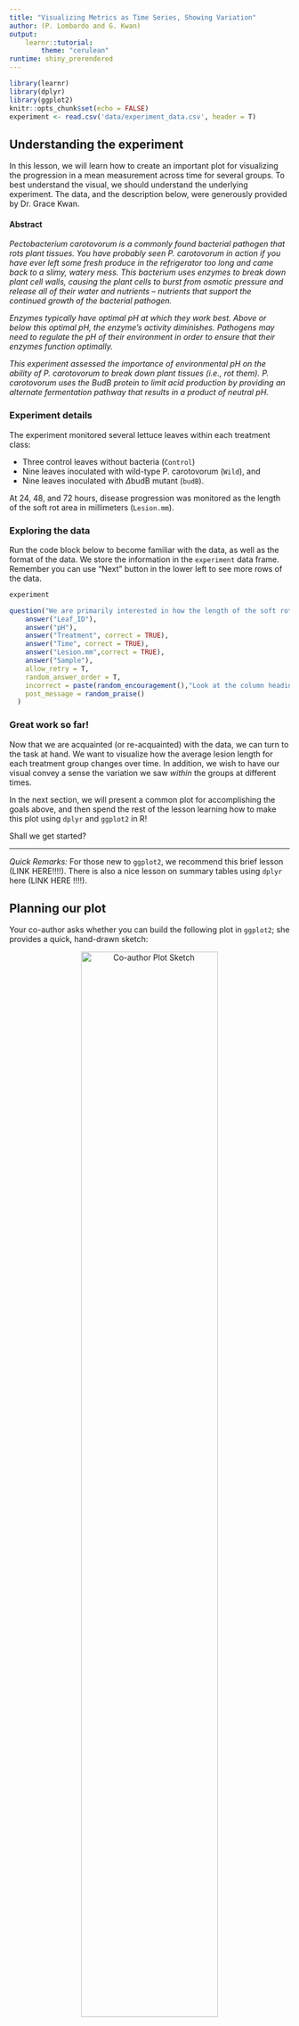 ```yaml
---
title: "Visualizing Metrics as Time Series, Showing Variation"
author: (P. Lombardo and G. Kwan)
output: 
    learnr::tutorial:
        theme: "cerulean"
runtime: shiny_prerendered
---
```


```r
library(learnr)
library(dplyr)
library(ggplot2)
knitr::opts_chunk$set(echo = FALSE)
experiment <- read.csv('data/experiment_data.csv', header = T)
```


## Understanding the experiment
In this lesson, we will learn how to create an important plot for visualizing the progression in a mean measurement across time for several groups.  To best understand the visual, we should understand the underlying experiment.  The data, and the description below, were generously provided by Dr. Grace Kwan.

#### Abstract

*Pectobacterium carotovorum is a commonly found bacterial pathogen that rots plant tissues. You have probably seen P. carotovorum in action if you have ever left some fresh produce in the refrigerator too long and came back to a slimy, watery mess. This bacterium uses enzymes to break down plant cell walls, causing the plant cells to burst from osmotic pressure and release all of their water and nutrients -- nutrients that support the continued growth of the bacterial pathogen.*

*Enzymes typically have optimal pH at which they work best. Above or below this optimal pH, the enzyme's activity diminishes. Pathogens may need to regulate the pH of their environment in order to ensure that their enzymes function optimally. *

*This experiment assessed the importance of environmental pH on the ability of P. carotovorum to break down plant tissues (i.e., rot them). P. carotovorum uses the BudB protein to limit acid production by providing an alternate fermentation pathway that results in a product of neutral pH.*

### Experiment details
The experiment monitored several lettuce leaves within each treatment class:

* Three control leaves without bacteria (`Control`)
* Nine leaves inoculated with wild-type P. carotovorum (`Wild`), and
* Nine leaves inoculated with $\Delta$budB mutant (`budB`).

At 24, 48, and 72 hours, disease progression was monitored as the length of the soft rot area in millimeters (`Lesion.mm`).

### Exploring the data
Run the code block below to become familiar with the data, as well as the format of the data.  We store the information in the `experiment` data frame. Remember you can use "Next" button in the lower left to see more rows of the data.
```r
experiment
```

```r
question("We are primarily interested in how the length of the soft rot area changes over time, and whether these time-progressions are different for each treatment group.<br> With that in mind, which variables from our data frame will be necessary for our plot? *Select all that apply.*",
    answer("Leaf_ID"),
    answer("pH"),
    answer("Treatment", correct = TRUE),
    answer("Time", correct = TRUE),
    answer("Lesion.mm",correct = TRUE),
    answer("Sample"),
    allow_retry = T,
    random_answer_order = T,
    incorrect = paste(random_encouragement(),"Look at the column headings of the data frame after running the code above this question."),
    post_message = random_praise()
  )
```

### Great work so far!
Now that we are acquainted (or re-acquainted) with the data, we can turn to the task at hand.  We want to visualize how the average lesion length for each treatment group changes over time.  In addition, we wish to have our visual convey a sense the variation we saw *within* the groups at different times. 

In the next section, we will present a common plot for accomplishing the goals above, and then spend the rest of the lesson learning how to make this plot using `dplyr` and `ggplot2` in R!

Shall we get started?

***

*Quick Remarks:* For those new to `ggplot2`, we recommend this brief lesson (LINK HERE!!!!).  There is also a nice lesson on summary tables using `dplyr` here (LINK HERE !!!!).




## Planning our plot
Your co-author asks whether you can build the following plot in `ggplot2`; she provides a quick, hand-drawn sketch:

<center><img src="images/plot1draw.jpg" alt="Co-author Plot Sketch" width="70%"></center>

To translate a plot into `ggplot()` code, we start by considering two questions:

1. What aesthetics, `aes()`, will we need? 
2. What geometries, `geom_*()`, appear?

### Aesthetics
Getting started with the aesthetics is easiest because our axes will always be part of the aesthetics. Looking at how the axes are labeled, we can surmise:

* `x`: The $x$-axis aesthetic will be our `Treatment` variable, because our group classifications appear as the labels along the axis.
* `y`: The $y$-axis aesthetic is trickier.  Notice it is labeled with ***average*** Lesion Length.  Average lesion length is related to, *but not the same as* the `Lesion.mm` measurement. 

> **Important Idea:** Because the `y` aesthetic reports the average (or mean) of `Lesion.mm`, we will need to use a data frame that has contains this average as a variable for each group *and at each time point*.

* `color`: The point-line elements in the plot are organized by color, which depends on `Treatment`.  This will also need to be an aesthetic because it depends on data.

We can do this by grouping and summarizing our `experiment` data frame, but before we jump to this let's continue planning our plot.

### Geometries
Notice that the "content" (loosely speaking, the drawing in the middle of the plot) consists of

* **points**, which represent the average lesion length. (`geom_point()`)
* **lines**, which connect the average lesion lengths. (`geom_line()`)
* **error-bars**, which give us a sense of the variation *within* the `Treatment` groups at each time point. (`geom_errorbar()`)

To correctly plot the `geom_errorbar()`, our data frame needs to include have to include the following for each group *and each time point*:

* `ymin`: the value for the lowest part of the error bar,
* `ymax`: the value for the upper part where the error bar stops.

To determine the start and stop values of the error-bars, we will use a (mean $\pm$ 2*std.dev) approach to determine these values.^[This is inspired by confidence intervals for the population mean based on a sample mean, but the results are unofficial.]

### Keep on going!
Hopefully, the recipe for constructing this plot is starting to take form.  In the remaining sections, we will

1. Prepare a data frame from `experiment` that has the information we need to create the plot; we'll call it `plot_df`.
2. Use `plot_df` to set up the axes, and then plot the lines and points.
3. Finish with the error-bars and add some final touches (like labels and titles). 

Let's go!




## Preparing a plotting data frame {data-progressive=TRUE}
Having understood and processed the plot we want to build, we can now describe the data frame we would need to use for plotting.  Make sure each of the requirements below make sense to you!

1. Because of our $y$-axis aesthetic, which is an average, we will need to `group_by()` the `Treatment` variable, and `summarize()` to get the mean `Lesion.mm` for each group.
2. Because our $x$-axis aesthetic involves multiple time points, we will actually need the summaries described in (1) above *for each time point*: 24, 48, and 72 hours.  We can accomplish this by adding `Time` to the `group_by()` function.
3. Since we'll be using `geom_errorbar()`, we also need to add columns (using `mutate()`) for where the error bars will start and stop: mean $\pm$ 2*std.dev. These variables will need to have this information for each group at each time point.

With this in mind, our plotting data frame should have four variables:

* `Treatment`: indicating the treatment group for that row
* `Time`: indicating the time point for that row

(*Note:* there will be enough rows to cover each treatment group at each of the time points)

* `average.Lesion.mm`: measuring the average lesion length at that time point for the given treatment group.
* `stddev.Lesion.mm`: measuring the standard deviation of the lesion lengths at that time point for the given treatment group.
* `low`: the lower limit of a confidence interval (`mean - 2*std.dev`), which we will use for the start of our error bars; again, this is associated to a specific group at a specific time.
* `high`: the upper limit of a confidence interval (`mean + 2*std.dev`), which we will use for the end of our error bars; again, this is associated to a specific group at a specific time.

### Step 1: grouping and summarizing
We can begin creating the summary data we need to for our plot.  Since we want to compute summaries for each `Treatment` group at each `Time`, we need to

1. Take our data frame and `group_by()` the `Treatment` and `Time` variables, then
2. `summarize()` the appropriate variable (`Lesion.mm`) using `R` functions.

In particular, we will need the `mean()` function and the `sd()` function to compute the mean and standard deviation of the `Lesion.mm` variable.

#### Exercise: summary statistics for lesion length
Build on the `dplyr` pipe that filters the data frame. Add the appropriate `group_by()` and `summarize()` code to create the summary measurements described above.  Use the following names for these variables: `average.Lesion.mm` and `stddev.Lesion.mm`.

```r
experiment %>% 
    group_by(...) %>%
    summarize(...)
```
```r
experiment %>% 
    group_by(Treatment, ...) %>%
    summarize(...)
```
```r
experiment %>% 
    group_by(Treatment, Time) %>%
    summarize(average.Lesion.mm = ..., # write your computation
            stddev.Lesion.mm = ...   # write your computation
             )
```
```r
experiment %>% 
    group_by(Treatment, Time) %>%
    summarize(average.Lesion.mm = mean(Lesion.mm), 
            stddev.Lesion.mm = sd(Lesion.mm)
             )
```

*Data Check:* Look at the data frame.  Does it have one row for each treatment group at each time point? (This is 9 rows in total, since we have 3 groups at 3 time points.) 

### Step 2: adding variables for the error-bars
We are almost done preparing our data for the `ggplot()` we are designing. Our last task is to add to our data frame of summary statistics (mean and std. deviation).  Recall that `mutate(new_var = values)` is our method for creating new variables.  Specifically, we want to add

* `low`: a value for the lower end of our error-bar, created by taking `average.Lesion.mm - 2*stddev.Lesion.mm`; and
* `high`: a value for the lower end of our error-bar, created by taking `average.Lesion.mm - 2*stddev.Lesion.mm`

#### Exercise: adding `low` and `high` variables to our summary table.
Fill in the `mutate()` code below, which we added to our work from the previous two sections.
```r
experiment %>% 
    group_by(Treatment, Time) %>%
    summarize(average.Lesion.mm = mean(Lesion.mm), 
            stddev.Lesion.mm = sd(Lesion.mm)) %>%
    mutate(...)
```
```r
experiment %>% 
    group_by(Treatment, Time) %>%
    summarize(average.Lesion.mm = mean(Lesion.mm), 
            stddev.Lesion.mm = sd(Lesion.mm)) %>%
    mutate(low = ...,
           high = ...)
```
```r
experiment %>% 
    group_by(Treatment, Time) %>%
    summarize(average.Lesion.mm = mean(Lesion.mm), 
            stddev.Lesion.mm = sd(Lesion.mm)) %>%
    mutate(low = average.Lesion.mm - 2*stddev.Lesion.mm,
           high = ...)
```
```r
experiment %>% 
    group_by(Treatment, Time) %>%
    summarize(average.Lesion.mm = mean(Lesion.mm), 
            stddev.Lesion.mm = sd(Lesion.mm)) %>%
    mutate(low = average.Lesion.mm - 2*stddev.Lesion.mm,
           high = average.Lesion.mm + 2*stddev.Lesion.mm)
```

### Amazing!
The data frame we just created contains all the information we need to pass to `ggplot()` in order to create our visual.  In the next two sections, we will build our plot in stages.

Onward!

## Incrementally building our plot {data-progressive=TRUE}
Before continuing, it helps to save the summary data frame we created for plotting purposes.  The code below accomplishes this by adding a `-> plot_df` to the last line of the code. This essentially saves our work under the name `plot_df`, so that we can reference it later.
```
experiment %>% 
    group_by(Treatment, Time) %>%
    summarize(average.Lesion.mm = mean(Lesion.mm), 
            stddev.Lesion.mm = sd(Lesion.mm)) %>%
    mutate(low = average.Lesion.mm - 2*stddev.Lesion.mm,
           high = average.Lesion.mm + 2*stddev.Lesion.mm) -> plot_df
```

### Start the plot.
Equipped with `plot_df`, we are ready to start creating out plot.  As a brief reminder, remember our general syntax is 
```
ggplot(data = df_name, 
       aes(x = ..., y = ..., ...))
```
where 

* `df_name` is the data frame from which we pull our information
* `aes()` sets our global aesthetics^[By "global aesthetics," we mean aesthetics that will apply to all the geometries we use.], like `x` for our $x$-axis and `y` for our $y$-axis, and potentially more.

#### Exercise: setting up axes.
Complete the code below to link our plot to `plot_df`, and set the `x`, `y`, and `color` aesthetics.  Remember we want the times on the $x$-axis, and the *average* lesion length on the $y$-axis, and the color should depend on the treatment group.
```r
experiment %>% 
    group_by(Treatment, Time) %>%
    summarize(average.Lesion.mm = mean(Lesion.mm), 
            stddev.Lesion.mm = sd(Lesion.mm)) %>%
    mutate(low = average.Lesion.mm - 2*stddev.Lesion.mm,
           high = average.Lesion.mm + 2*stddev.Lesion.mm) -> plot_df
```

```r
ggplot(data = ...,
       aes(x = ...,
           y = ...,
           color = ...))
```
```r
ggplot(data = plot_df,
       aes(x = ...,
           y = ...,
           color = ...))
```
```r
ggplot(data = plot_df,
       aes(x = Time,
           y = average.Lesion.mm,
           color = ...))
```
```r
ggplot(data = plot_df,
       aes(x = Time,
           y = average.Lesion.mm,
           color = Treatment))
```

### Exercise: adding the point and line geometries
Now that the axes are set up, we can add our first geometries.  Remember that the points in our sketch reflected the average lesion length of each Treatment group, and the lines connected them at different time points. We have taken our best guess at the aesthetics, so let's try adding the geometries.

In this case, we will use `geom_point()` and `geom_line()` as our geometries. Add both of them to the code below!

(*Note*: you will get a plot, but not the one that you want! Don't panic :))

```r
# add the geometry to the code below
ggplot(data = plot_df,
       aes(x = Time,
           y = average.Lesion.mm,
           color = Treatment))
```
```r
ggplot(data = plot_df,
       aes(x = Time,
           y = average.Lesion.mm,
           color = Treatment)) +
    geom_... +
    geom_...
```
```r
ggplot(data = plot_df,
       aes(x = Time,
           y = average.Lesion.mm,
           color = Treatment)) +
    geom_point() +
    geom_...
```
```r
ggplot(data = plot_df,
       aes(x = Time,
           y = average.Lesion.mm,
           color = Treatment)) +
    geom_point()+
    geom_line()
    
```

### One more aesthetic to fix the problem
The previous plot ***was wrong!*** (Gasp!).

Yes. This happens ***all the time*** when you are coding. That's why we build things incrementally; so we can error check and correct as we go.

Even though we added `geom_line()`, the plot did not contain any lines.  However, notice that we got an error message in return:

>**Error message:** `geom_line()`: Each group consists of only one observation. Do you need to adjust the group aesthetic?

What's the group aesthetic? Well, those that would like to read the [documentation for geom_line()](https://ggplot2.tidyverse.org/reference/geom_path.html) are welcome, but we will give you the quick answer. 

To get `geom_line()` to connect dots in the same **group**, we need to add `group = ...` as an aesthetic to our plot.

#### Exercise: connecting the dots
Add the group aesthetic to the code below, and see how it fixes our plot! Remember, we want to plot the lines based on the `Treatment` group.
```r
# add the group aesthetic to the code below
ggplot(data = plot_df,
       aes(x = Time,
           y = average.Lesion.mm,
           color = Treatment,
           group = ...))+
    geom_point() + 
    geom_line()
```
```r
ggplot(data = plot_df,
       aes(x = Time,
           y = average.Lesion.mm,
           color = Treatment,
           group = Treatment))+
    geom_point() + 
    geom_line()
```


### Adding error-bars
To show the variation within each treatment group at each time point, let's add the error-bars as prescribed by our `low` and `high` variables in `plot_df`. (Remember these represent (mean $\pm$ 2*std.dev) for the measurements within each group at each time.)

The `geom_errorbar()` geometry requires some new aesthetics to work.  Since we have already set `x` when we created our axes, we need only specify two additional aesthetics to control where the error bars start and stop.  

* `ymin`: determines the bottom of the error bar (we will use `low` from `plot_df`)
* `ymax`: determines the top of the error bar (we will use `high` from `plot_df`)

We will also adjust the *width* of the error bars, because the default width is not good.  We do this by adding `width = ...` outside of the aesthetics, but still inside the error-bar geometry.

#### Exercise. 
Add `geom_errobar(aes(...), width = ...)` to the plot below, and 

* assign the `ymin` and `ymax` aesthetics to the variables `low` and `high`, respectively; and
* provide a value of 0.1 for the width.

This should add nice-looking error bars to our plot.

```r
# add the errobar geometry and the aesthetics
ggplot(data = plot_df,
       aes(x = Time,
           y = average.Lesion.mm,
           color = Treatment,
           group = Treatment))+
    geom_point() + geom_line()
```
```r
ggplot(data = plot_df,
       aes(x = Time,
           y = average.Lesion.mm,
           color = Treatment,
           group = Treatment))+
    geom_point() + geom_line()+
    geom_errorbar(aes(ymin=..., ymax =...), width = ...)
```
```r
ggplot(data = plot_df,
       aes(x = Time,
           y = average.Lesion.mm,
           color = Treatment,
           group = Treatment))+
    geom_point() + geom_line()+
    geom_errorbar(aes(ymin=low, ymax =high), width = ...)
```
```r
ggplot(data = plot_df,
       aes(x = Time,
           y = average.Lesion.mm,
           color = Treatment,
           group = Treatment))+
    geom_point() + geom_line()+
    geom_errorbar(aes(ymin=low, ymax =high), width = 0.1)
```



#### Great work!
We have an excellent working plot right now, and it looks even better than your co-author's drawing (no offense). There are a few tweaks, however, that might make it better.  In the last section, we demonstrate some finishing touches!

Ready to wrap it up?






## Finalizing the plot {data-progressive=TRUE}
Here is our plot so far:
```r
experiment %>% 
    group_by(Treatment, Time) %>%
    summarize(average.Lesion.mm = mean(Lesion.mm), 
            stddev.Lesion.mm = sd(Lesion.mm)) %>%
    mutate(low = average.Lesion.mm - 2*stddev.Lesion.mm,
           high = average.Lesion.mm + 2*stddev.Lesion.mm) -> plot_df

ggplot(data = plot_df,
       aes(x = Time,
           y = average.Lesion.mm,
           color = Treatment,
           group = Treatment))+
    geom_point() + geom_line()+
    geom_errorbar(aes(ymin=low, ymax =high), width = 0.1)
```

We want to make a few modifications:

1. We want better axis labels and a title; specifically, we want 
    * the $y$-axis to be "Average Lesion Length (mm)" and 
    * a title of "Rot lesion length as a function of time for three treatment groups".
    
2. The error-bars overlap, making it some of them hard to see. If we make them slightly transparent, we might be better able to track where there is overlap. (We supply more options in the conclusion.)

3. The gray background also makes it difficult to see the error-bars, so we want to make the background white.

The first modification is straightforward, and simply involves adding `labs()` to the plot with arguments for `y` and `title`.  The second requires adjusting the `alpha` value inside the error-bar geometry. The third we can accomplish very quickly by adding a "theme".

### Adding axis labels and a title
Let's take care of our labels and title first. Run the code below to see what it does, and then modify the code to provide the appropriate labels and title.
```r
# add labs() below to change the axis labels
ggplot(data = plot_df,
       aes(x = Time,
           y = average.Lesion.mm,
           color = Treatment,
           group = Treatment))+
    geom_point() + geom_line()+
    geom_errorbar(aes(ymin=low, ymax =high), width = 0.1)
```
```r
ggplot(data = plot_df,
       aes(x = Time,
           y = average.Lesion.mm,
           color = Treatment,
           group = Treatment))+
    geom_point() + geom_line()+
    geom_errorbar(aes(ymin=low, ymax =high), width = 0.1)+
    labs(y="Average Lesion Length (mm)", 
         title = "...")
```
```r
ggplot(data = plot_df,
       aes(x = Time,
           y = average.Lesion.mm,
           color = Treatment,
           group = Treatment))+
    geom_point() + geom_line()+
    geom_errorbar(aes(ymin=low, ymax =high), width = 0.1)+
    labs(y="Average Lesion Length (mm)", 
         title = "Rot lesion length as a function of time for three treatment groups")
```

### Backgrounds and errorbars
In general, the `alpha = ...` setting inside a geometry will control the transparency of the `fill` or `color` aesthetic associated to the geometry. Values close to zero (like 0.1) are very see-through; whereas values close to 1 (like 0.9) are opaque.

#### Exercise: transparent error-bars and white background
To help us see the error-bar overlaps, let's make the transparency about 0.5. Set this parameter inside the error-bar geometry, but not in the `aes()` part.

```r
# add the fill aesthetic to the code below
ggplot(data = plot_df,
       aes(x = Time,
           y = average.Lesion.mm,
           color = Treatment,
           group = Treatment))+
    geom_point() + geom_line()+
    geom_errorbar(aes(ymin=low, ymax =high), width = 0.1)+
    labs(y="Average Lesion Length (mm)", 
         title = "Rot lesion length as a function of time for three treatment groups")+
    theme_bw()
```
```r
ggplot(data = plot_df,
       aes(x = Time,
           y = average.Lesion.mm,
           color = Treatment,
           group = Treatment))+
    geom_point() + geom_line()+
    geom_errorbar(aes(ymin=low, ymax =high), width = 0.1,
                  alpha = ...)+
    labs(y="Average Lesion Length (mm)", 
         title = "Rot lesion length as a function of time for three treatment groups")+
    theme_bw()
```
```r
ggplot(data = plot_df,
       aes(x = Time,
           y = average.Lesion.mm,
           color = Treatment,
           group = Treatment))+
    geom_point() + geom_line()+
    geom_errorbar(aes(ymin=low, ymax =high), width = 0.1,
                  alpha = 0.3)+
    labs(y="Average Lesion Length (mm)", 
         title = "Rot lesion length as a function of time for three treatment groups")+
    theme_bw()
```
**Quick notes:**

* We added `theme_bw()` to the end of the plot. This is a special ggplot "theme" (see [more here](https://ggplot2.tidyverse.org/reference/ggtheme.html)) that comes equipped with a white background. 
* The transparency did not seem to make the error-bars easier to read. One might decide to skip that component. The white background does seem to help though! 

***
***

***Excellent work!***

You have created a publication worthy plot of the experiment data.  The next section is a conclusion where we wrap up some of our ideas, offer some alternative plots for this data, and present all the code we generated! 

Continue on to review!






## Conclusions
Notes, comments, summaries.

#### Steps for making plot

1. prepare the data frame
2. set up axes and link plotting data
3. add geometries and potentially new aesthetics
4. scale aesthetics
5. add labels

#### More options for this data!
There is always more than one way to visualize data. Here are a few other options that might be decent choices for this experiment and its results.  Code for these plots can be found here (INSERT LINK HERE !!!)

```r
radioButtons("plot_nm","Choose a plot!",
             c("Original Plot" = "p1",
                 "Plot 1" = "p2",
                 "Plot 2" = "p3",
                 "Plot 3" = "p4",
               "Plot 4" = "p5",
               "Plot 5" = "p6"),
             inline=TRUE)
plotOutput("distPlot")
```

```r
# preparing the plot data frame
experiment %>% 
    group_by(Treatment, Time) %>%
    summarize(average.Lesion.mm = mean(Lesion.mm), 
            stddev.Lesion.mm = sd(Lesion.mm)) %>%
    mutate(low = average.Lesion.mm - 2*stddev.Lesion.mm,
           high = average.Lesion.mm + 2*stddev.Lesion.mm) -> plot_df
           
p1<-ggplot(data = plot_df,
       aes(x = Time,
           y = average.Lesion.mm,
           color = Treatment,
           group = Treatment))+
    geom_point() + geom_line()+
    geom_errorbar(aes(ymin=low, ymax =high), width = 0.1,
                  alpha = .5)+
    theme_bw()+
    labs(y="Average Lesion Length (mm)",
         title = "Rot lesion length as a function of time for three treatment groups")


p3<-ggplot(data = plot_df,
       aes(x = Time,
           y = average.Lesion.mm,
           color = Treatment,
           group = Treatment))+
    geom_point() + geom_line()+
    geom_ribbon(aes(ymin=low, ymax =high, fill=Treatment),
                  alpha = .3)+
    theme_bw()+
    labs(y="Average Lesion Length (mm)",
         title = "Using 'ribbons' rather than error-bars")


p2<-ggplot(data = plot_df,
       aes(x = Time,
           y = average.Lesion.mm,
           color = Treatment,
           group = Treatment))+
    geom_point(position=position_dodge(width=.095)) + geom_line(position=position_dodge(width=.095))+
    geom_errorbar(aes(ymin=low, ymax =high), width = 0.1,
                  alpha = .5, position=position_dodge())+
    theme_classic()+
    labs(y="Average Lesion Length (mm)",
         title = "Point, line, and error-bars \"dodged\" to avoid overlap")

p4<-ggplot(data = plot_df,
       aes(x = Time,
           y = average.Lesion.mm,
           color = Treatment,
           group = Treatment))+
    geom_point(size = 3, pch = 23,aes(fill=Treatment),color='black',
               alpha=.8) + 
    geom_line()+
    geom_point(data = experiment,
               aes(x = Time, y = Lesion.mm,
                   color=Treatment),
               pch = 19,alpha=.6,size=1,
               position=position_jitter(width=.05))+
    # geom_errorbar(aes(ymin=low, ymax =high), width = 0.1,
                  # alpha = .5)+
    theme_bw()+
    labs(y="Average Lesion Length (mm)",
         title = "Means plotted as diamonds, overlayed with data.")

# # Work on it
# ggplot(data = experiment,
#        aes(x = Time,
#            y = Lesion.mm,
#            fill = Treatment))+
#     # geom_violin()+
#     geom_boxplot()+
#     # geom_errorbar(aes(ymin=low, ymax =high), width = 0.1,
#                   # alpha = .5)+
#     theme_bw()+
#     labs(y="Average Lesion Length (mm)",
#          title = "Rot lesion length as a function of time for three treatment groups")
library(forcats)
p5<-experiment %>%
    mutate(Treatment = fct_relevel(Treatment,"Control","budB")) %>%
ggplot(data = .,
       aes(x = Time,
           y = Lesion.mm,
           fill=Treatment))+
    # geom_violin()+
    geom_boxplot()+
    # geom_errorbar(aes(ymin=low, ymax =high), width = 0.1,
                  # alpha = .5)+
    facet_grid(cols=vars(Treatment))+
    theme_bw()+
    labs(y="Lesion Length (mm)",
         title = "Separate boxplots by Treatment, with time progression\ninside each subplot")

p6<-experiment %>%
    mutate(Treatment = fct_relevel(Treatment,"Control","budB")) %>%
ggplot(data = .,
       aes(x = Time,
           y = Lesion.mm,
           fill=Treatment))+
    # geom_violin()+
    geom_boxplot(color='gray1',alpha=.3)+
    geom_point(aes(color=Treatment),pch=21,
               position=position_jitter(width=.1))+
    # geom_errorbar(aes(ymin=low, ymax =high), width = 0.1,
                  # alpha = .5)+
    facet_grid(cols=vars(Treatment))+
    theme_bw()+
    labs(y="Lesion Length (mm)",
         title = "Boxplots with data overlayed")


output$distPlot <- renderPlot({
  if (input$plot_nm=="p1"){
      p1
  } else if (input$plot_nm=="p2"){
      p2
  } else if (input$plot_nm=="p3"){
      p3
  } else if (input$plot_nm=="p4"){
      p4
  } else if (input$plot_nm=="p5") {
      p5
  } else {
      p6
  }
})

```

(PROVIDE GITHUB LINKS TO CODE FOR EACH PLOT)

Links to related exercises and resources.

### All the code together
```
experiment %>% 
    # We need to group the data by Treatment AND Time,
    # Sinc we want to compare treatment groups at all
    # the time points
    group_by(Treatment, Time) %>%
    
    # We create summaries, average and std deviation,
    # for our dependent variable Lesion.mm
    summarize(average.Lesion.mm = mean(Lesion.mm), 
            stddev.Lesion.mm = sd(Lesion.mm)) %>%
            
    # We add variable low and high to provide information
    # for where to start and stop our error bars
    mutate(low = average.Lesion.mm - 2*stddev.Lesion.mm,
           high = average.Lesion.mm + 2*stddev.Lesion.mm) -> plot_df
# -> plot_df just saves this output as plot_df.

#Let's begin our plot.
ggplot(data = plot_df,      # link to the data frame plot_df
       # We want Time on the x axis, average lesion length on the y.
       aes(x = Time,
           y = average.Lesion.mm,
           # The color aesthetic is for the point geometry,
           # each treatment group gets a unique color
           color = Treatment,
           # The group aesthetic is for the line geometry,
           # the lines will connect each treatment group
           group = Treatment))+
           
    # With our aesthetics set, we add the point and line geometries.
    geom_point() + geom_line()+
    
    # Next we add the errorbar geometry, with low and high
    # set to our ymin and ymax aesthetics.  Further, we 
    # adjust the width of the bar and the transparency (alpha).
    geom_errorbar(aes(ymin=low, ymax =high), width = 0.1,
                  alpha = .5)+
                  
    # Here we add better labels to our axes
    labs(y="Average Lesion Length (mm)",
         title = "Rot lesion length as a function of time for three treatment groups") +
         
    # And to finish, a theme with a white background to make
    # the error bars easier to see.
    theme_bw()
           
# All set!
```


